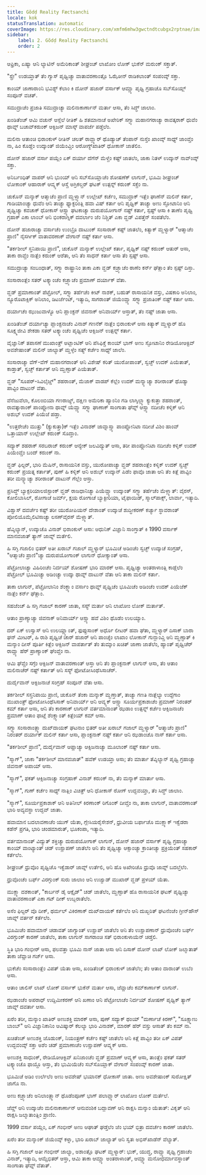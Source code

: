 ```yaml
---
title: Gõdḍ Reality Fæctsanchi
locale: kok
statusTranslation: automatic
coverImage: https://res.cloudinary.com/xmfm6mhw3gwctndtcubgx2rptnae/image/upload/v1741354419/small_cover_la_gran_rebelion_28716e29d2.webp
sidebar:
    label: 2. Gõdḍ Reality Fæctsanchi
    order: 2
---
```

ಆಫ್ರಿಕಾ, ಏಷ್ಯಾ ಆನಿ ಲ್ಯಾಟಿನ್ ಅಮೆರಿಕಾಂತ್ ಶೀಘ್ರಂಚ್ ಲಾಖೋಂ ಲೋಕ್ ಭುಕೆನ್ ಮರುಂಕ್ ಸಕ್ತಾತ್.

"ಸ್ಪ್ರೇ" ಉಡಯ್ತಾತ್ ತೆಂ ಗ್ಯಾಸ್ ಪೃಥ್ವಿಚ್ಯಾ ವಾತಾವರಣಾಂತ್ಲೊ ಓಝೋನ್ ರಾಡಿಕಲಾಂತ್ ಸಂಪಂವ್ಕ್ ಸಕ್ತಾ.

ಕಾಂಯ್ ಜಾಣಾರಾಂನಿ ಭವಿಶ್ಯ್ ಕೆಲಾಂ ಕಿ ದೋನ್ ಹಜಾರ್ ವರ್ಸಾಕ್ ಆಮ್ಚ್ಯಾ ಪೃಥ್ವಿ ಗ್ರಹಾಚೊ ಸಬ್‌ಸೊಯ್ಲ್ ಸಂಪೂನ್ ವಚತ್.

ಸಮುದ್ರಾಚೆಂ ಪ್ರಜಾತಿ ಸಮುದ್ರಾಚ್ಯಾ ಮಲಿನಾಕಾರ್ಣಾನ್ ಮರ್ತಾ ಆಸಾ, ತೆಂ ಸಿದ್ಧ್ ಜಾಲಾಂ.

ಖಂಡಿತೆಂಚ್ ಆಮಿ ವಚುನ್ ಆಸ್ಲೆಲೆ ರೀತಿಕ್ ಹಿ ಶತಮಾನಾಚೆ ಅಖೇರಿಕ್ ಸಗ್ಳ್ಯಾ ಮಹಾನಗರಾಚ್ಯಾ ರಾವತ್ಕರಾಕ್ ಧುವೆಂ ಥಾವ್ನ್ ಬಚಾವ್‌ಕರುಂಕ್ ಆಕ್ಸಿಜನ್ ಮಾಸ್ಕ್ ವಾಪರ್ಜೆ ಪಡ್ತೆಲೆಂ.

ಮಲಿನಾ ಆತಾಂಚಿ ಭಿರಾಂಕುಳ್ ರೀತಿನ್ ಚಲತ್ ರಾವ್ಲ್ಯಾರ್ ಥೊಡ್ಯಾಚ್ ತೆಂಪಾನ್ ನುಸ್ತೆಂ ಖಾಂವ್ಕ್ ಸಾಧ್ಯ್ ಜಾಂವ್ಚೆಂ ನಾ, ಹಿಂ ಕೊಡ್ಡೆಂ ಉದ್ಕಾಂತ್ ಜಿಯೆಂವ್ಚಿಂ ಆರೋಗ್ಯ್‌ಖಾತಿರ್ ಧೋಕಾಸ್ ಜಾತೆಲಿಂ.

ದೋನ್ ಹಜಾರ್ ವರ್ಸಾ ಪಯ್ಲೆಂ ಏಕ್ ದರ್ಯಾ ದೆಗೆನ್ ಮೆಳ್ಚೆಂ ಕಷ್ಟ್ ಜಾತಲೆಂ, ಜಾಕಾ ನಿತಳ್ ಉದ್ಕಾನ್ ನಾವ್ಂವ್ಕ್ ಸಕ್ತಾ.

ಅನಿರ್ಬಂಧಿತ್ ವಾಪರ್ ಆನಿ ಭುಂಯ್ ಆನಿ ಸಬ್‌ಸೊಯ್ಲಾಚೆಂ ಶೋಷಣೆಕ್ ಲಾಗುನ್, ಭೂಮಿ ಶೀಘ್ರಂಚ್ ಲೋಕಾಂಕ್ ಆಹಾರಾಕ್ ಆವ್ಶ್ಯಕ್ ಆಸ್ಚೆ ಅಗ್ರಿಕಲ್ಚರ್ ಘಟಕ್ ಉತ್ಪನ್ನ್ ಕರುಂಕ್ ಸಕ್ಚೆಂ ನಾ.

ಚುಕೊನ್ ಮನ್ಶಾಕ್ ಆತ್ಮಾಚೆಂ ಪ್ರಾಣಿ ಮ್ಹಳ್ಳ್ಯಾನ್ ಉಲ್ಲೇಖ್ ಕರ್ಚೆಂ, ಸಮುದ್ರಾಕ್ ಇತ್ಲೆಂ ಘಾಣೆನ್ ಮಲಿನ್ ಕರ್ತಾ, ಗಾಡಿಯಾಂಚ್ಯಾ ಧುವೆಂ ಆನಿ ತಾಚ್ಯಾ ಫ್ಯಾಕ್ಟರಿಂತ್ಲಿ ಹವಾ ವಿಷ್ ಕರ್ತಾ ಆನಿ ಪೃಥ್ವಿಕ್ ತಾಚ್ಯಾ ಅಣು ಸ್ಫೋಟಾನಿಂ ಆನಿ ಪೃಥ್ವಿಚ್ಯಾ ಕವಚಾಕ್ ಧೋಕಾಸ್ ಆಸ್ಚ್ಯಾ ಘಟಕಾಚ್ಯಾ ದುರುಪಯೋಗಾನ್ ನಷ್ಟ್ ಕರ್ತಾ, ಸ್ಪಷ್ಟ್ ಆಸಾ ಕಿ ತಾಣೆಂ ಪೃಥ್ವಿ ಗ್ರಹಾಕ್ ಎಕಾ ಲಾಂಬ್ ಆನಿ ಭಿಂಕರಾಗ್ನಿಕ್ ದವರ್ಲಾಂ ಜೆಂ ನಿಶ್ಚಿತ್ ಎಕಾ ವ್ಹಡ್ ವಿಪತ್ತೆನ್ ಸಂಪತೆಲೆಂ.

ದೋನ್ ಹಜಾರಾಚ್ಯಾ ವರ್ಸಾಚೆಂ ಉಂಬ್ರೊ ದಾಟುಂಕ್ ಸಂಸಾರಾಕ್ ಕಷ್ಟ್ ಜಾತಲೆಂ, ಕಿತ್ಯಾಕ್ ಮ್ಹಳ್ಯಾರ್ "ಆತ್ಮಾಚೆಂ ಪ್ರಾಣಿ" ನೈಸರ್ಗಿಕ್ ವಾತಾವರಣಾಕ್ ವೇಗಾನ್ ನಷ್ಟ್ ಕರ್ತಾ ಆಸಾ.

"ತರ್ಕಶೀಲ್ ಸ್ತನಿಪಾಯಿ ಪ್ರಾಣಿ", ಚುಕೊನ್ ಮನ್ಶಾಕ್ ಉಲ್ಲೇಖ್ ಕರ್ತಾ, ಪೃಥ್ವಿಕ್ ನಷ್ಟ್ ಕರುಂಕ್ ಆತುರ್ ಆಸಾ, ತಾಕಾ ರಾವ್ಚೆಂ ನಾತ್ಲೆಂ ಕರುಂಕ್ ಆಶೆತಾ, ಆನಿ ತೆಂ ಸಾಧನ್ ಕರ್ತಾ ಆಸಾ ತೆಂ ಸ್ಪಷ್ಟ್ ಆಸಾ.

ಸಮುದ್ರಾಚ್ಯಾ ಸಂಬಂಧಾತ್, ಸಗ್ಳ್ಯಾ ರಾಷ್ಟ್ರಾನಿಂ ತಾಕಾ ಎಕಾ ವ್ಹಡ್ ಕಚ್ರ್ಯಾಚೆಂ ಠಾಣೆಂ ಕರ್ನ್ ಘೆತ್ಲಾಂ ತೆಂ ಸ್ಪಷ್ಟ್ ದಿಸ್ತಾ.

ಸಂಸಾರಾಂತ್ಲೆಂ ಸತರ್ ಟಕ್ಕ್ಯಾಂಚೆಂ ಕಚ್ರ್ಯಾಚೆಂ ಪ್ರಮಾಣ್ ದರ್ಯಾಕ್ ವೆತಾ.

ವ್ಹಡ್ ಪ್ರಮಾಣಾಂತ್ ಪೆಟ್ರೋಲ್, ಸಗ್ಳ್ಯಾ ತರ್ಹೆಚೆಂ ಕೀಟ್ ನಾಶಕ್, ಬಹುತ್ ರಾಸಾಯನಿಕ ವಸ್ತು, ವಿಷಕಾರಿ ಅನಿಲಾಂ, ನ್ಯೂರೊಟಾಕ್ಸಿಕ್ ಅನಿಲಾಂ, ಡಿಟರ್ಜೆಂಟ್, ಇತ್ಯಾದಿ, ಸಾಗರಾಂತ್ ಜಿಯೆಂವ್ಚ್ಯಾ ಸಗ್ಳ್ಯಾ ಪ್ರಜಾತಿಂಕ್ ನಷ್ಟ್ ಕರ್ತಾ ಆಸಾ.

ದರ್ಯಾಚೆಂ ಝುಜುವಾಳ್ಯೊ ಆನಿ ಪ್ಲಾಂಕ್ಟನ್ ಜಿವನಾಕ್ ಅನಿವಾರ್ಯ್ ಆಸ್ತಾತ್, ತೆಂ ನಷ್ಟ್ ಜಾತಾ ಆಸಾ.

ಖಂಡಿತೆಂಚ್ ದರ್ಯಾಚ್ಯಾ ಪ್ಲಾಂಕ್ಟನಾಚೆಂ ವಿನಾಶ್ ಗಣನೆಕ್ ನಾತ್ಲೆಂ ಭಿರಾಂಕುಳ್ ಆಸಾ ಕಿತ್ಯಾಕ್ ಮ್ಹಳ್ಯಾರ್ ಹೊ ಸೂಕ್ಷ್ಮಜೀವಿ ಶೇಕಡಾ ಸತರ್ ಟಕ್ಕ್ಯಾಂಚೆಂ ಪೃಥ್ವಿಚೆಂ ಆಕ್ಸಿಜನ್ ಉತ್ಪನ್ನ್ ಕರ್ತಾ.

ವೈಜ್ಞಾನಿಕ್ ತಪಾಸಣೆ ಮುಖಾಂತ್ರ್ ಅಟ್ಲಾಂಟಿಕ್ ಆನಿ ಪೆಸಿಫಿಕ್ಚೆ ಕಾಂಯ್ ಭಾಗ್ ಅಣು ಸ್ಫೋಟಾನಿಂ ರೇಡಿಯೋಆಕ್ಟಿವ್ ಅವಶೇಷಾಂತ್ ಮಲಿನ್ ಜಾಲ್ಯಾತ್ ಮ್ಹಳ್ಳೆಂ ಸತ್ಯ್ ಕರ್ಚೆಂ ಸಾಧ್ಯ್ ಜಾಲೆಂ.

ಸಂಸಾರಾಚ್ಯಾ ವೆಗ್-ವೆಗ್ ಮಹಾನಗರಾಂತ್ ಆನಿ ವಿಶೇಷ್ ಕರಿತ್ ಯುರೋಪಾಂತ್, ಸ್ವಚ್ಛ್ ಉದಕ್ ಪಿಯೆತಾತ್, ಕಾಡ್ತಾತ್, ಸ್ವಚ್ಛ್ ಕರ್ತಾತ್ ಆನಿ ಮ್ಹಣ್ಟಾತ್ ಪಿಯೆತಾತ್.

ವ್ಹಡ್ "ಸೂಪರ್-ಸಿವಿಲೈಜ್ಡ್" ಶಹರಾಂತ್, ಮೆಜಾಕ್ ವಾಡಪ್ ಕೆಲ್ಲೆಂ ಉದಕ್ ಮನ್ಶ್ಯಾಚ್ಯಾ ಶರೀರಾಂತ್ ಥೊಡ್ಯಾ ಪಾವ್ಟಿಂ ದಾಟುನ್ ವೆತಾ.

ವೆನೆಜುವೆಲಾ, ಕೊಲಂಬಿಯಾ ಗಣರಾಜ್ಯ್, ದಕ್ಷಿಣ ಅಮೆರಿಕಾ ಹ್ಯಾಂನಿಂ ಗಡಿ ಲಾಗ್ಶಿಲ್ಲ್ಯಾ ಕ್ಯುಕುತ್ತಾ ಶಹರಾಂತ್, ರಾವತ್ಕಾರಾಂಕ್ ಪಾಂಪ್ಲೋನಾ ಥಾವ್ನ್ ಯೆವ್ಚ್ಯಾ ಸಗ್ಳ್ಯಾ ಘಾಣಾಕ್ ಸಾಂಗಾತಾ ಘೆವ್ನ್ ಆಸ್ಚ್ಯಾ ನದೀಚೆಂ ಕಳ್ಶಿಕ್ ಆನಿ ಅಶುಭ್ ಉದಕ್ ಪಿಯೆಜೆ ಪಡ್ತಾ.

"ಉತ್ತರೇಚೆಂ ಮುತ್ತು" (ಕ್ಯುಕುತ್ತಾ)ಕ್ ಇತ್ಲೆಂ ವಿನಾಶಕ್ ಜಾವ್ನಾಸ್ಚ್ಯಾ ಪಾಂಪ್ಲೋನಿಟಾ ನದೀಚೆ ವಿಶಿಂ ಹಾಂವ್ ಒತ್ತಾಯಾನ್ ಉಲ್ಲೇಖ್ ಕರುಂಕ್ ಸೊದ್ತಾಂ.

ಸದ್ಯಾಕ್ ಶಹರಾಕ್ ಸರಬರಾಜ್ ಕರುಂಕ್ ಆನ್ಯೇಕ್ ಜಲವಿದ್ಯುತ್ ಆಸಾ, ತರೀ ಪಾಂಪ್ಲೋನಿಟಾ ನದೀಚೆಂ ಕಳ್ಶಿಕ್ ಉದಕ್ ಪಿಯೆಂವ್ಚೆಂ ಬಂದ್ ಕರುಂಕ್ ನಾ.

ವ್ಹಡ್ ಫಿಲ್ಟರ್, ಭಾರಿ ಮೆಷಿನ್, ರಾಸಾಯನಿಕ ವಸ್ತು, ಯುರೋಪಾಚ್ಯಾ ವ್ಹಡ್ ಶಹರಾಂತ್ಲೆಂ ಕಳ್ಶಿಕ್ ಉದಕ್ ಸ್ವಚ್ಛ್ ಕರುಂಕ್ ಪ್ರಯತ್ನ ಕರ್ತಾತ್, ಪುಣ್ ಹಿ ಕಳ್ಶಿಕ್ ಆನಿ ಅಶುಭ್ ಉದ್ಕಾನ್ ಪಿಡೆಂ ಫಾವೊ ಜಾತಾ ಆನಿ ತೆಂ ಕಿತ್ಲೆ ಪಾವ್ಟಿಂ ತರೀ ಮನ್ಶ್ಯಾಚ್ಯಾ ಶರೀರಾಂತ್ ದಾಟುನ್ ಗೆಲ್ಲೆಂ ಆಸ್ತಾ.

ಪ್ರಸಿದ್ಧ್ ಬ್ಯಾಕ್ಟರಿಯಾಲಜಿಸ್ಟಾಂಕ್ ವ್ಹಡ್ ರಾಜಧಾನಿಚ್ಯಾ ಪಿಯೆವ್ಚ್ಯಾ ಉದ್ಕಾಂತ್ ಸಗ್ಳ್ಯಾ ತರ್ಹೆಚೆಂ ಮೆಳ್ಲ್ಯಾತ್: ವೈರಸ್, ಕೋಲಿಬಾಸಿಲ್, ರೋಗಾಚೆ ಜರ್ಮ್, ಕ್ಷಯ ರೋಗಾಚೆ ಬ್ಯಾಕ್ಟೀರಿಯಾ, ಟೈಫಾಯಿಡ್, ಸ್ಮಾಲ್‍ಪಾಕ್ಸ್, ಲಾರ್ವಾ, ಇತ್ಯಾದಿ.

ವಿಶ್ವಾಸ್ ದವರ್ಚೆಂ ಕಷ್ಟ್ ತರೀ ಯುರೋಪಿಯನ್ ದೇಶಾಂತ್ ಉದ್ಕಾಚೆ ಶುದ್ಧೀಕರಣ್ ಕರ್ಚ್ಯಾ ಸ್ಥಾವರಾಂತ್ ಪೋಲಿಯೊಮೈಲಿಟಿಸಾಚ್ಯಾ ಲಸಣ್‌ವೈರಸ್ ಮೆಳ್ಲ್ಯಾತ್.

ಹೆವ್ಶಿಲ್ಯಾನ್, ಉದ್ಕಾಚೊ ವಿನಾಶ್ ಭಿರಾಂಕುಳ್ ಆಸಾ: ಆಧುನಿಕ್ ವಿಜ್ಞಾನಿ ಸಾಂಗ್ತಾತ್ ಕಿ 1990 ವರ್ಸಾಕ್ ಮಾನವಜಾತ್ ತ್ಯಾಗ್ ಜಾವ್ನ್ ಮರ್ತೆಲಿ.

ಹಿ ಸಗ್ಳಿ ಗಜಾಲಿಂ ಭಿತರ್ ಅತೀ ಖರಾಬ್ ಗಜಾಲ್ ಮ್ಹಳ್ಯಾರ್ ಭೂಮಿಚೆ ಅಡಿಂಚೆಂ ಸ್ವಚ್ಛ್ ಉದ್ಕಾಚೆ ಸಂಗ್ರಹ್, "ಆತ್ಮಾಚೆಂ ಪ್ರಾಣಿ"ಚ್ಯಾ ದುರುಪಯೋಗಾಂಕ್ ಲಾಗುನ್ ಧೋಕ್ಯಾಂತ್ ಆಸಾ.

ಪೆಟ್ರೋಲಾಚ್ಯಾ ವಿಹಿರಿಂಚೆಂ ನಿರ್ದಯ್ ಶೋಷಣ್ ಭಾರಿ ಮಾರಕ್ ಆಸಾ. ಪೃಥ್ವಿಚ್ಯಾ ಅಂತರಾಳಾಂತ್ಲಿ ಕಾಡ್ಲೆಲೆಂ ಪೆಟ್ರೋಲ್ ಭೂಮಿಚ್ಯಾ ಅಡಿಂಚ್ಯಾ ಉದ್ಕಾ ಥಾವ್ನ್ ದಾಟುನ್ ವೆತಾ ಆನಿ ತಾಕಾ ಮಲಿನ್ ಕರ್ತಾ.

ತಾಕಾ ಲಾಗುನ್, ಪೆಟ್ರೋಲಾನಿಂ ಶೆಂಕ್ಡ್ಯಾಂ ವರ್ಸಾಂ ಥಾವ್ನ್ ಪೃಥ್ವಿಚೆಂ ಭೂಮಿಚೆಂ ಅಡಿಂಚೆಂ ಉದಕ್ ಪಿಯೆಜೆಕ್ ನಾತ್ಲೆಂ ಕರ್ನ್ ಘೆತ್ಲಾಂ.

ಸಹಜೆಂಚ್ ಹಿ ಸಗ್ಳಿ ಗಜಾಲ್ ಕಾರಣ್ ಜಾತಾ, ಸಸ್ಯ್ ಮರ್ತಾ ಆನಿ ಲಾಖೋಂ ಲೋಕ್ ಮರ್ತಾತ್.

ಆತಾಂ ಪ್ರಾಣ್ಯಾಚ್ಯಾ ಜಿವನಾಕ್ ಅನಿವಾರ್ಯ್ ಆಸ್ಚ್ಯಾ ಹವೆ ವಿಶಿಂ ಥೊಡೆಂ ಉಲಯ್ಯಾಂ.

ದರ್ ಏಕ್ ಉಸ್ವಾಸ್ ಆನಿ ಉಲಯ್ಣ್ಯಾಂತ್, ಫುಪ್ಫುಸಾಂಕ್ ಅರ್ಧೊ ಲೀಟರ್ ಹವಾ ಘೆತಾ, ಮ್ಹಳ್ಯಾರ್ ದಿಸಾಕ್ ಬಾರಾ ಘನ್ ಮೀಟರ್, ಹಿ ರಾಶಿ ಪೃಥ್ವಿಚೆ ಚಾರ್ ಹಜಾರ್ ಆನಿ ಪಾಂಚ್ಶೆಂ ಲಾಖಾಂ ಲೋಕಾನ್ ಗುನ್ಲಾಂವ್ಚಿ ಆನಿ ಮ್ಹಣ್ಟಾತ್ ಕಿ ಮನ್ಶಾಂ ದೀಸ್ ಪೂರ್ತಿ ಕಿತ್ಲೆಂ ಆಕ್ಸಿಜನ್ ವಾಪರ್ತಾತ್ ತೆಂ ತುಮ್ಕಾಂ ಖಚಿತ್ ಜಾಣಾ ಜಾತೆಲೆಂ, ಹ್ಯಾಂತ್ ಪೃಥ್ವಿಚೆರ್ ರಾವ್ಚ್ಯಾ ಹೆರ್ ಪ್ರಾಣ್ಯಾಂಕ್ ಘೆಂವ್ಚೆಂ ನಾ.

ಆಮಿ ಘೆವ್ಚೆಂ ಸಗ್ಳೆಂ ಆಕ್ಸಿಜನ್ ವಾತಾವರಣಾಂತ್ ಆಸ್ತಾ ಆನಿ ತೆಂ ಪ್ಲಾಂಕ್ಟನಾಕ್ ಲಾಗುನ್ ಆಸಾ, ತೆಂ ಆತಾಂ ಮಲಿನಾಚೆರ್ ನಷ್ಟ್ ಕರ್ತಾತ್ ಆನಿ ಸಸ್ಯ್ ಫೋಟೋಸಿಂಥೆಸಿಸಾಚೆರ್.

ದುರ್ದೈವಾನ್ ಆಕ್ಸಿಜನಾಚೆ ಸಂಗ್ರಹ್ ಸಂಪೂನ್ ವೆತಾ ಆಸಾ.

ತರ್ಕಶೀಲ್ ಸಸ್ತನಿಪಾಯಿ ಪ್ರಾಣಿ, ಚುಕೊನ್ ತೆಂಕಾ ಮನ್ಶಾಕ್ ಮ್ಹಣ್ತಾತ್, ತಾಚ್ಯಾ ಗಣತಿ ನಾತ್ಲೆಲ್ಯಾ ಉದ್ದೆಗಾಂ ಮುಖಾಂತ್ರ್ ಫೋಟೋಸಿಂಥೆಸಿಸಾಕ್ ಅನಿವಾರ್ಯ್ ಆನಿ ಆವ್ಶ್ಯಕ್ ಆಸ್ಚ್ಯಾ ಸೂರ್ಯಪ್ರಕಾಶಾಚೆಂ ಪ್ರಮಾಣ್ ನಿರಂತರ್ ಕಮ್ ಕರ್ತಾ ಆಸಾ, ಆನಿ ತೆಂ ಕಾರಣಾಕ್ ಲಾಗುನ್ ವರ್ತಮಾನಾಂತ್ ಝಡಾಂ ಉತ್ಪನ್ನ್ ಕರ್ಚೆಂ ಆಕ್ಸಿಜನಾಚೆಂ ಪ್ರಮಾಣ್ ಆತಾಂ ಫಾಟ್ಲೆ ಶೆಂಕ್ಡ್ಯಾಂತ್ ಕಿತ್ಲೆಂಯ್ ಕಮ್ ಆಸಾ.

ಸಗ್ಳ್ಯಾ ಸಂಸಾರಾಂತ್ಲ್ಯಾ ದುಖ್‌ದಾಯಕ್ ಘಟನಾಂ ಭಿತರ್ ಅತೀ ಖರಾಬ್ ಗಜಾಲ್ ಮ್ಹಳ್ಯಾರ್ "ಆತ್ಮಾಚೆಂ ಪ್ರಾಣಿ" ನಿರಂತರ್ ದರ್ಯಾಕ್ ಮಲಿನ್ ಕರ್ತಾ ಆಸಾ, ಪ್ಲಾಂಕ್ಟನಾಕ್ ನಷ್ಟ್ ಕರ್ತಾ ಆನಿ ಝಡಾಂಚೊ ನಾಸ್ ಕರ್ತಾ ಆಸಾ.

"ತರ್ಕಶೀಲ್ ಪ್ರಾಣಿ", ದುರ್ದೈವಾನ್ ಆಪ್ಣಾಚ್ಯಾ ಆಕ್ಸಿಜನಾಚ್ಯಾ ಮೂಲಾಂಕ್ ನಷ್ಟ್ ಕರ್ತಾ ಆಸಾ.

"ಸ್ಮಾಗ್", ಜಾಕಾ "ತರ್ಕಶೀಲ್ ಮಾನವಜಾತ್" ಹವೆಕ್ ಉಡಯ್ತಾ ಆಸಾ; ತೆಂ ಮಾರ್ತಾ ತೆವ್ಶಿಲ್ಯಾನ್ ಪೃಥ್ವಿ ಗ್ರಹಾಚ್ಯಾ ಜಿವನಾಕ್ ಅಪಾಯ್ ಆಸಾ.

"ಸ್ಮಾಗ್", ಫಕತ್ ಆಕ್ಸಿಜನಾಚ್ಯಾ ಸಂಗ್ರಹಾಕ್ ವಿನಾಶ್ ಕರುಂಕ್ ನಾ, ತೆಂ ಮನ್ಶಾಕ್ ಮಾರ್ತಾ ಆಸಾ.

"ಸ್ಮಾಗ್", ಗುಣ್ ಕರ್ಚೆಂ ಸಾಧ್ಯ್ ನಾತ್ಲಿಂ ವಿಚಿತ್ರ್ ಆನಿ ಧೋಕಾಸ್ ರೋಗ್ ಉದ್ಭವಯ್ತಾ, ತೆಂ ಸಿದ್ಧ್ ಜಾಲಾಂ.

"ಸ್ಮಾಗ್", ಸೂರ್ಯಪ್ರಕಾಶಾಕ್ ಆನಿ ಅತಿನೀಲ್ ಕಿರಣಾಂಕ್ ರಿಗೊಂಕ್ ದೀವ್ಚೆಂ ನಾ, ತಾಕಾ ಲಾಗುನ್, ವಾತಾವರಣಾಂತ್ ಭಾರಿ ಅವ್ಯವಸ್ಥಾ ಉದ್ಭವ್ ಜಾತಾ.

ಹವಾಮಾನ ಬದಲಾವಣಾಚೆಂ ಯುಗ್ ಯೆತಾ, ಗ್ಲೇಸಿಯರೈಸೇಶನ್, ಧ್ರುವೀಯ ಬರ್ಫಾಚೊ ಮುಕ್ಲ್ಯಾಕ್ ಇಕ್ವೆಡರಾ ಕಡೆನ್ ಪ್ರಗತಿ, ಭಾರಿ ಚಂಡಮಾರುತ್, ಭೂಕಂಪಾ, ಇತ್ಯಾದಿ.

ವರ್ತಮಾನಾಂತ್ ವಿದ್ಯುತ್ ಶಕ್ತಿಚ್ಯಾ ದುರುಪಯೋಗಾಕ್ ಲಾಗುನ್, ದೋನ್ ಹಜಾರ್ ವರ್ಸಾಕ್ ಪೃಥ್ವಿ ಗ್ರಹಾಚ್ಯಾ ಕಾಂಯ್ ವಾಂಟ್ಯಾಂತ್ ಚಡ್ ಉಸ್ಣಾಪಣ್ ಜಾತೆಲೆಂ ಆನಿ ತೆಂ ಪೃಥ್ವಿಚ್ಯಾ ಆಕ್ಸಾಂಚ್ಯಾ ಕ್ರಾಂತೀಚ್ಯಾ ಪ್ರಕ್ರಿಯೆಂತ್ ಸಹಕಾರ್ ಕರ್ತೆಲೆಂ.

ಶೀಘ್ರಂಚ್ ಧ್ರುವೊಂ ಪೃಥ್ವಿಚೊ ಇಕ್ವೆಡಾರ್ ಜಾವ್ನ್ ಉರ್ತೆಲಿ, ಆನಿ ಹೊ ಅಖೇರಿಚೊ ಧ್ರುವೊ ಜಾವ್ನ್ ಬದಲ್ತೆಲೆಂ.

ಧ್ರುವೊಂಚೆಂ ಬರ್ಫ್ ವಿರಗ್ಳುಂಕ್ ಸುರು ಜಾಲಾಂ ಆನಿ ಉಜ್ವಾಡ್ ಮುಖಾರ್ ವ್ಹಡ್ ಪ್ರಳಯ್ ಯೆತಾ.

ಮುಕ್ಲ್ಯಾ ದಶಕಾಂತ್, "ಕಾರ್ಬನ್ ಡೈ ಆಕ್ಸೈಡ್" ಚಡ್ ಜಾತೆಲೆಂ, ಮ್ಹಣ್ಟಾತ್ ಹೊ ರಾಸಾಯನಿಕ ಘಟಕ್ ಪೃಥ್ವಿಚ್ಯಾ ವಾತಾವರಣಾಂತ್ ಎಕಾ ಗಟ್ ದೀಕ್ ಉಬ್ಬರಾತೆಲೆಂ.

ಅಸೆಂ ಫಿಲ್ಟರ್ ವೊ ದೀಕ್, ಥರ್ಮಲ್ ವಿಕಿರಣಾಕ್ ದುಖ್‌ದಾಯಕ್ ಕರ್ತೆಲೆಂ ಆನಿ ದುಖ್ಭರಿತ್ ಘಟನೆಂಚೆಂ ಗ್ರೀನ್‌ಹೌಸ್ ಜಾವ್ನ್ ವರ್ತನ್ ಕರ್ತೆಲೆಂ.

ಭೂಮಿಚೆಂ ಹವಾಮಾನ್ ಚಡಾವತ್ ಜಾಗ್ಯಾಂತ್ ಉಸ್ಣಾಪ್ ಜಾತೆಲೆಂ ಆನಿ ತೆಂ ಉಸ್ಣಾಪಣಾನ್ ಧ್ರುವೊಂಚೆಂ ಬರ್ಫ್ ವಿರಗ್ಳುಂಕ್ ಕಾರಣ್ ಜಾತೆಲೆಂ, ತಾಕಾ ಲಾಗುನ್ ಸಾಗರಾಂಚಿ ಸತ್ ಭಿರಾಂಕುಳಾಯೆನ್ ಚಡ್ತೆಲಿ.

ಸ್ಥಿತಿ ಭಾರಿ ಗಂಭೀರ್ ಆಸಾ, ಫಲವತ್ತಾ ಭೂಮಿ ನಾಸ್ ಜಾತಾ ಆಸಾ ಆನಿ ದಿಸಾಕ್ ದೋನ್ ಲಾಖ್ ಲೋಕ್ ಜಲ್ಮಾತಾತ್ ತಾಕಾ ಜೆವ್ಣಾಚಿ ಗರ್ಜ್ ಆಸಾ.

ಭುಕೆಚೆಂ ಸಂಸಾರಾಂತ್ಲೆಂ ವಿಪತ್ ಯೆತಾ ಆಸಾ, ಖಂಡಿತೆಂಚ್ ಭಿರಾಂಕುಳ್ ಜಾತೆಲೆಂ; ತೆಂ ಆತಾಂ ದಾರಾಂತ್ ಉಬೆಂ ಆಸಾ.

ಆತಾಂ ಚಾಲಿಸ್ ಲಾಖ್ ಲೋಕ್ ವರ್ಸಾಕ್ ಭುಕೆನ್ ಮರ್ತಾ ಆಸಾ, ಜೆವ್ಣಾಚೆಂ ಕಮ್‌ಕಾರ್ಣಾಕ್ ಲಾಗುನ್.

ಝಡಾಂಚೆಂ ಅಪರಾಧ್ ಉದ್ದಿಮೀಕರಣ್ ಆನಿ ಖಣಾಂ ಆನಿ ಪೆಟ್ರೋಲಾಚೆಂ ನಿರ್ದಯ್ ಶೋಷಣ್ ಪೃಥ್ವಿಕ್ ತ್ಯಾಗ್ ಜಾವ್ನ್ ದವರ್ತಾ ಆಸಾ.

ಖರೆಂ ತರೀ, ಮನ್ಶಾಂ ಖಾತಿರ್ ಅಣುಶಕ್ತಿ ಮಾರಕ್ ಆಸಾ, ಪುಣ್ ಸದ್ಯಾಕ್ ಥಂಯ್ "ಮರ್ಣಾಚೆ ಕಿರಣ್", "ಸೂಕ್ಷ್ಮಾಣು ಬಾಂಬ್" ಆನಿ ವಿಜ್ಞಾನಿಕಾನಿಂ ಆವಿಷ್ಕಾರ್ ಕೆಲಲ್ಯಾ ಭಾರಿ ವಿನಾಶಕ್, ಮಾರಕ್ ಹೆರ್ ವಸ್ತು ಆಸಾತ್ ತೆಂ ಕಮ್ ನಾ.

ಖಚಿತೆಂಚ್ ಅಣುಶಕ್ತಿ ಜೊಡುಂಕ್, ನಿಯಂತ್ರಣ್ ಕರ್ಚೆಂ ಕಷ್ಟ್ ಜಾತೆಲೆಂ ಆನಿ ಕಿತ್ಲೆ ಪಾವ್ಟಿಂ ತರೀ ಏಕ್ ವಿಪತ್ ಉದ್ಭವಂವ್ಕ್ ಸಕ್ತಾ ಅಶೆಂ ಚಡ್ ಪ್ರಮಾಣಾಚೆಂ ಉಸ್ಣಾಪಣ್ ಆವ್ಶ್ಯಕ್ ಆಸಾ.

ಅಣುಶಕ್ತಿ ಸಾಧುಂಕ್, ರೇಡಿಯೋಆಕ್ಟಿವ್ ಖನಿಜಾಂಚೆಂ ವ್ಹಡ್ ಪ್ರಮಾಣ್ ಆವ್ಶ್ಯಕ್ ಆಸಾ, ತಾಂತ್ಲೆಂ ಫಕತ್ ಸತರ್ ಟಕ್ಕ್ಯಾಂಚೊ ಫಾಯ್ದೊ ಆಸ್ತಾ, ತೆಂ ಭುಮಿಯೆಚೆಂ ಸಬ್‌ಸೊಯ್ಲಾಕ್ ವೇಗಾನ್ ಸಂಪಂವ್ಕ್ ಕಾರಣ್ ಜಾತಾ.

ಭೂಮಿಚೆ ಅಡಿಂ ಉರ್ಲೆಲೆಂ ಅಣು ಅವಶೇಷ್ ಭಯಾನಕ್ ಧೋಕಾಸ್ ಜಾತಾ. ಅಣು ಅವಶೇಷಾಂಕ್ ಸುರೋಕ್ಷಿತ್ ಜಾಗೊ ನಾ.

ಅಣು ಕಚ್ರ್ಯಾಚೆಂ ಅನಿಲಾಂತ್ಲ್ಯಾನ್ ಥೊಡೆಂಪೂಣ್ ಭಾಗ್ ಪಲಾವ್ಲ್ಯಾರ್ ಲಾಖೋಂ ಲೋಕ್ ಮರ್ತೆಲೆ.

ಜೆವ್ಣ್ ಆನಿ ಉದ್ಕಾಚೆಂ ಮಲಿನಾಕಾರ್ಣಾನ್ ಆನುವಂಶಿಕ ಬದ್ಲಾವಣ್ ಆನಿ ರಾಕ್ಷಸಿ ಮನ್ಶಾಂ ಯೆತಾತ್: ವಿಕೃತ್ ಆನಿ ರಾಕ್ಷಸಿ ಜಲ್ಮಾತಾಂತ್ಲಿಂ ಪ್ರಾಣಿಂ.

1999 ವರ್ಸಾ ಪಯ್ಲೆಂ, ಏಕ್ ಗಂಭೀರ್ ಅಣು ಆಘಾತ್ ಘಡ್ತೆಲೆಂ ಜೆಂ ಭಯ್ ಭಿತ್ರಾ ದವರ್ಚೆಂ ಕಾರಣ್ ಜಾತೆಲೆಂ.

ಖರೆಂ ತರೀ ಮನ್ಶಾಂಕ್ ಜಿಯೆಂವ್ಕ್ ಕಳ್ನಾ, ಭಾರಿ ಖರಾಬ್ ಜಾಲ್ಯಾತ್ ಆನಿ ಸ್ವತಃ ಅಭಿಸ್‌ಖಾಡೆನ್ ವೆಲ್ಯಾತ್.

ಹಿ ಸಗ್ಳಿ ಗಜಾಲ್ ಅತೀ ಗಂಭೀರ್ ಜಾಲ್ಯಾ, ಅಶಾಂತ್ಲೊ ಘಟಕ್ ಮ್ಹಳ್ಯಾರ್: ಭುಕ್, ಯುದ್ಧ, ರಾವ್ಚ್ಯಾ ಪೃಥ್ವಿ ಗ್ರಹಾಚೆಂ ವಿನಾಶ್, ಇತ್ಯಾದಿ, ಆಮ್ಚೆಭಿತರ್ ಆಸ್ತಾ, ಆಮಿ ತಾಕಾ ಆಮ್ಚ್ಯಾ ಅಂತರಾಳಾಂತ್, ಆಮ್ಚ್ಯಾ ಮನೋಧರ್ಮಾವಸ್ಥಾಂತ್ ಸಾಂಗಾತಾ ಘೆವ್ನ್ ವೆತಾತ್.
